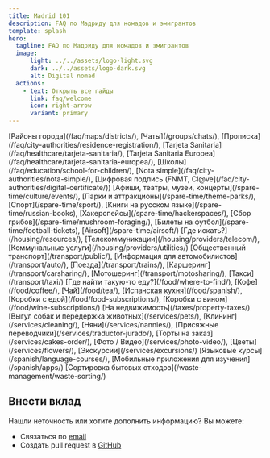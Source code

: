 ```yaml
---
title: Madrid 101
description: FAQ по Мадриду для номадов и эмигрантов
template: splash
hero:
  tagline: FAQ по Мадриду для номадов и эмигрантов
  image:
      light: ../../assets/logo-light.svg
      dark: ../../assets/logo-dark.svg
      alt: Digital nomad
  actions:
    - text: Открыть все гайды
      link: faq/welcome
      icon: right-arrow
      variant: primary
---
```


<CardGrid stagger>
  <Card title="FAQ" icon="information">
    [Районы города](/faq/maps/districts/),
    [Чаты](/groups/chats/),
    [Прописка](/faq/city-authorities/residence-registration/),
    [Tarjeta Sanitaria](/faq/healthcare/tarjeta-sanitaria/),
    [Tarjeta Sanitaria Europea](/faq/healthcare/tarjeta-sanitaria-europea/),
    [Школы](/faq/education/school-for-children/),
    [Nota simple](/faq/city-authorities/nota-simple/),
    [Цифровая подпись (FNMT, Cl@ve](/faq/city-authorities/digital-certificate/))
  </Card>
  <Card title="Досуг" icon="heart">
    [Афиши, театры, музеи, концерты](/spare-time/culture/events/),
    [Парки и аттракционы](/spare-time/theme-parks/),
    [Спорт](/spare-time/sport/),
    [Книги на русском языке](/spare-time/russian-books),
    [Хакерспейсы](/spare-time/hackerspaces/),
    [Сбор грибов](/spare-time/mushroom-foraging/),
    [Билеты на футбол](/spare-time/football-tickets),
    [Airsoft](/spare-time/airsoft/)
  </Card>
  <Card title="Жильё" icon="moon">
	  [Где искать?](/housing/resources/),
    [Телекоммуникации](/housing/providers/telecom/),
    [Коммунальные услуги](/housing/providers/utilities/)
  </Card>
  <Card title="Транспорт" icon="rocket">
    [Общественный транспорт](/transport/public/),
    [Информация для автомобилистов](/transport/auto/),
    [Поезда](/transport/trains/),
    [Каршеринг](/transport/carsharing/),
    [Мотошеринг](/transport/motosharing/),
    [Такси](/transport/taxi/)
  </Card>
  <Card title="Еда" icon="approve-check-circle">
    [Где найти такую-то еду?](/food/where-to-find/),
    [Кофе](/food/coffee/),
    [Чай](/food/tea/),
    [Испанская кухня](/food/spanish/),
    [Коробки с едой](/food/food-subscriptions/),
    [Коробки с вином](/food/wine-subscriptions/)
  </Card>
  <Card title="Налоги" icon="seti:shell">
    [На недвижимость](/taxes/property-taxes/)
  </Card>
  <Card title="Услуги и сервисы" icon="seti:bicep">
    [Выгул собак и передержка животных](/services/pets/),
    [Клининг](/services/cleaning/),
    [Няни](/services/nannies/),
    [Присяжные переводчики](/services/traductor-jurado/),
    [Торты на заказ](/services/cakes-order/),
    [Фото / Видео](/services/photo-video/),
    [Цветы](/services/flowers/),
    [Экскурсии](/services/excursions/)
  </Card>
  <Card title="Испанский язык" icon="translate">
    [Языковые курсы](/spanish/language-courses/),
    [Мобильные приложения для изучения](/spanish/apps/)
  </Card>
  <Card title="Управление отходами" icon="threads">
    [Сортировка бытовых отходов](/waste-management/waste-sorting/)
  </Card>
</CardGrid>

## Внести вклад

Нашли неточность или хотите дополнить информацию? Вы можете:
- Связаться по [email](mailto:hola-madrid101@pm.me)
- Создать pull request в [GitHub](https://github.com/r3nya/how-to-madrid)
